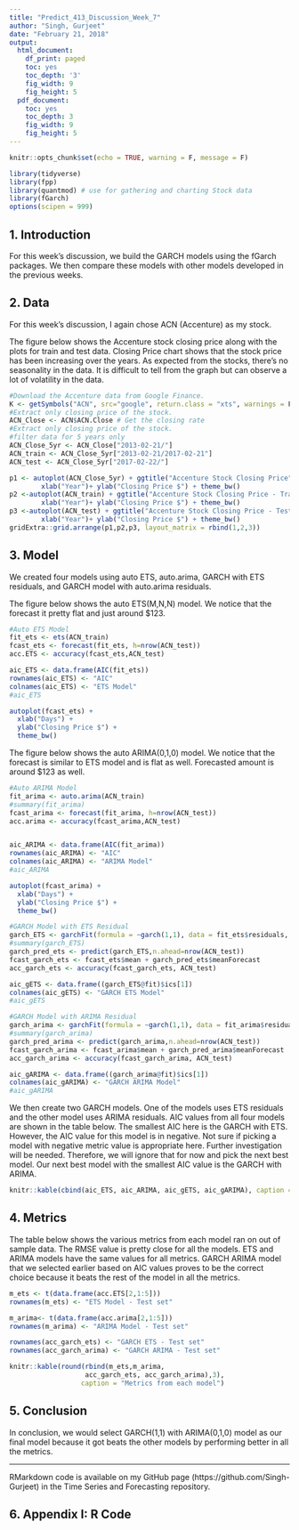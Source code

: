 ```yaml
---
title: "Predict_413_Discussion_Week_7"
author: "Singh, Gurjeet"
date: "February 21, 2018"
output:
  html_document:
    df_print: paged
    toc: yes
    toc_depth: '3'
    fig_width: 9
    fig_height: 5
  pdf_document:
    toc: yes
    toc_depth: 3
    fig_width: 9
    fig_height: 5
---
```


```r
knitr::opts_chunk$set(echo = TRUE, warning = F, message = F)
```


```r

library(tidyverse)
library(fpp)
library(quantmod) # use for gathering and charting Stock data
library(fGarch)
options(scipen = 999)
```

\pagebreak

## 1. Introduction

For this week's discussion, we build the GARCH models using the fGarch packages. We then compare these models with other models developed in the previous weeks. 

## 2. Data

For this week's discussion, I again chose ACN (Accenture) as my stock. 

The figure below shows the Accenture stock closing price along with the plots for train and test data. Closing Price chart shows that the stock price has been increasing over the years. As expected from the stocks, there's no seasonality in the data. It is difficult to tell from the graph but can observe a lot of volatility in the data.


```r

#Download the Accenture data from Google Finance.
K <- getSymbols("ACN", src="google", return.class = "xts", warnings = F)
#Extract only closing price of the stock.
ACN_Close <- ACN$ACN.Close # Get the closing rate
#Extract only closing price of the stock.
#filter data for 5 years only
ACN_Close_5yr <- ACN_Close["2013-02-21/"]
ACN_train <- ACN_Close_5yr["2013-02-21/2017-02-21"]
ACN_test <- ACN_Close_5yr["2017-02-22/"]

p1 <- autoplot(ACN_Close_5yr) + ggtitle("Accenture Stock Closing Price") +
        xlab("Year")+ ylab("Closing Price $") + theme_bw()
p2 <-autoplot(ACN_train) + ggtitle("Accenture Stock Closing Price - Train") +
        xlab("Year")+ ylab("Closing Price $") + theme_bw()
p3 <-autoplot(ACN_test) + ggtitle("Accenture Stock Closing Price - Test") +
        xlab("Year")+ ylab("Closing Price $") + theme_bw()
gridExtra::grid.arrange(p1,p2,p3, layout_matrix = rbind(1,2,3))
```


## 3. Model

We created four models using auto ETS, auto.arima, GARCH with ETS residuals, and GARCH model with auto.arima residuals. 

The figure below shows the auto ETS(M,N,N) model. We notice that the forecast it pretty flat and just around $123.


```r

#Auto ETS Model
fit_ets <- ets(ACN_train)
fcast_ets <- forecast(fit_ets, h=nrow(ACN_test))
acc.ETS <- accuracy(fcast_ets,ACN_test)

aic_ETS <- data.frame(AIC(fit_ets))
rownames(aic_ETS) <- "AIC"
colnames(aic_ETS) <- "ETS Model"
#aic_ETS

autoplot(fcast_ets) +
  xlab("Days") +
  ylab("Closing Price $") +
  theme_bw()
```

The figure below shows the auto ARIMA(0,1,0) model. We notice that the forecast is similar to ETS model and is flat as well. Forecasted amount is around $123 as well.


```r

#Auto ARIMA Model
fit_arima <- auto.arima(ACN_train)
#summary(fit_arima)
fcast_arima <- forecast(fit_arima, h=nrow(ACN_test))
acc.arima <- accuracy(fcast_arima,ACN_test)


aic_ARIMA <- data.frame(AIC(fit_arima))
rownames(aic_ARIMA) <- "AIC"
colnames(aic_ARIMA) <- "ARIMA Model"
#aic_ARIMA

autoplot(fcast_arima) +
  xlab("Days") +
  ylab("Closing Price $") +
  theme_bw()
```


```r

#GARCH Model with ETS Residual
garch_ETS <- garchFit(formula = ~garch(1,1), data = fit_ets$residuals, trace = F)
#summary(garch_ETS)
garch_pred_ets <- predict(garch_ETS,n.ahead=nrow(ACN_test))
fcast_garch_ets <- fcast_ets$mean + garch_pred_ets$meanForecast
acc_garch_ets <- accuracy(fcast_garch_ets, ACN_test)

aic_gETS <- data.frame((garch_ETS@fit)$ics[1])
colnames(aic_gETS) <- "GARCH ETS Model"
#aic_gETS
```


```r

#GARCH Model with ARIMA Residual
garch_arima <- garchFit(formula = ~garch(1,1), data = fit_arima$residuals, trace = F)
#summary(garch_arima)
garch_pred_arima <- predict(garch_arima,n.ahead=nrow(ACN_test))
fcast_garch_arima <- fcast_arima$mean + garch_pred_arima$meanForecast
acc_garch_arima <- accuracy(fcast_garch_arima, ACN_test)

aic_gARIMA <- data.frame((garch_arima@fit)$ics[1])
colnames(aic_gARIMA) <- "GARCH ARIMA Model"
#aic_gARIMA
```

We then create two GARCH models. One of the models uses ETS residuals and the other model uses ARIMA residuals. AIC values from all four models are shown in the table below. The smallest AIC here is the GARCH with ETS. However, the AIC value for this model is in negative. Not sure if picking a model with negative metric value is appropriate here. Further investigation will be needed. Therefore, we will ignore that for now and pick the next best model. Our next best model with the smallest AIC value is the GARCH with ARIMA.


```r

knitr::kable(cbind(aic_ETS, aic_ARIMA, aic_gETS, aic_gARIMA), caption = "AIC Values")
```


## 4. Metrics

The table below shows the various metrics from each model ran on out of sample data. The RMSE value is pretty close for all the models. ETS and ARIMA models have the same values for all metrics. GARCH ARIMA model that we selected earlier based on AIC values proves to be the correct choice because it beats the rest of the model in all the metrics.

```r

m_ets <- t(data.frame(acc.ETS[2,1:5]))
rownames(m_ets) <- "ETS Model - Test set"

m_arima<- t(data.frame(acc.arima[2,1:5]))
rownames(m_arima) <- "ARIMA Model - Test set"

rownames(acc_garch_ets) <- "GARCH ETS - Test set"
rownames(acc_garch_arima) <- "GARCH ARIMA - Test set"

knitr::kable(round(rbind(m_ets,m_arima, 
                   acc_garch_ets, acc_garch_arima),3), 
                  caption = "Metrics from each model")
```




## 5. Conclusion

In conclusion, we would select GARCH(1,1) with ARIMA(0,1,0) model as our final model because it got beats the other models by performing better in all the metrics.

***
RMarkdown code is available on my GitHub page (https://github.com/Singh-Gurjeet) in the Time Series and Forecasting repository.

## 6. Appendix I: R Code
```r

```

